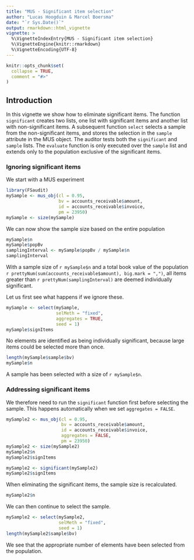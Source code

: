 ```yaml
---
title: "MUS - Significant item selection"
author: "Lucas Hoogduin & Marcel Boersma"
date: "`r Sys.Date()`"
output: rmarkdown::html_vignette
vignette: >
  %\VignetteIndexEntry{MUS - Significant item selection}
  %\VignetteEngine{knitr::rmarkdown}
  %\VignetteEncoding{UTF-8}
---
```


```r
knitr::opts_chunk$set(
  collapse = TRUE,
  comment = "#>"
)
```
## Introduction
In this vignette we show how to eliminate significant items. The function `significant` creates two lists, one list with significant items and another list with non-significant items. A subsequent function `select` selects a sample from the non-significant items, and stores the selection in the `sample` attribute in the MUS object. The auditor tests both the `significant` and `sample` lists. The `evaluate` function is only executed over the `sample` list and extends only to the population exclusive of the significant items.

### Ignoring significant items

We start with a MUS experiment
```r
library(FSaudit)
mySample <- mus_obj(cl = 0.95,
                    bv = accounts_receivable$amount,
                    id = accounts_receivable$invoice,
                    pm = 23950)
mySample <- size(mySample)
```
We can now show the sample size based on the entire population
```r
mySample$n
mySample$popBv
samplingInterval <- mySample$popBv / mySample$n
samplingInterval
```
With a sample size of `r mySample$n` and a total book value of the population `r prettyNum(sum(accounts_receivable$amount), big.mark = ",")`, all items greater than `r prettyNum(samplingInterval)` are deemed individually significant.

Let us first see what happens if we ignore these.
```r
mySample <- select(mySample,
                   selMeth = "fixed",
                   aggregates = TRUE,
                   seed = 1)
mySample$signItems
```
No elements are identified as being individually significant, because large items could be selected more than once.
```r
length(mySample$sample$bv)
mySample$n
```
A sample has been selected with a size of `r mySample$n`.

### Addressing significant items

We therefore need to run the `significant` function first before selecting the sample. This happens automatically when we set `aggregates = FALSE`.

```r
mySample2 <- mus_obj(cl = 0.95,
                     bv = accounts_receivable$amount,
                     id = accounts_receivable$invoice,
                     aggregates = FALSE,
                     pm = 23950)
mySample2 <- size(mySample2)
mySample2$n
mySample2$signItems
```
```r
mySample2 <- significant(mySample2)
mySample2$signItems
```
When eliminating the significant items, the sample size is recalculated.

```r
mySample2$n
```
We can then continue to select the sample.

```r
mySample2 <- select(mySample2,
                    selMeth = "fixed",
                    seed = 1)
length(mySample2$sample$bv)
```
We see that the appropriate number of elements have been selected from the population.
